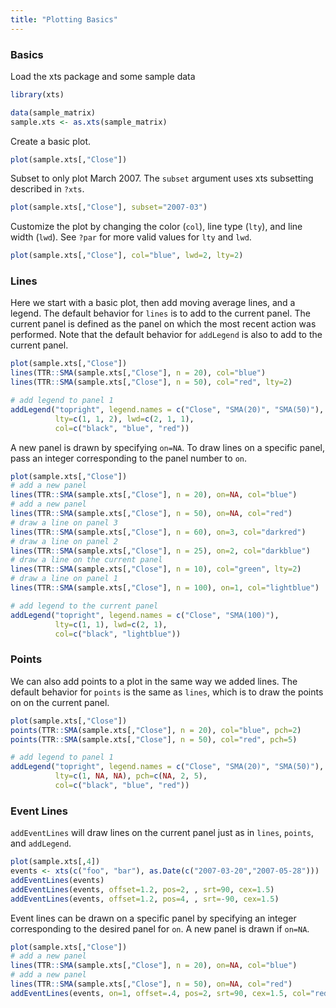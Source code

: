 ```yaml
---
title: "Plotting Basics"
---
```


### Basics

Load the xts package and some sample data
```r
library(xts)

data(sample_matrix)
sample.xts <- as.xts(sample_matrix)
```

Create a basic plot.
```r
plot(sample.xts[,"Close"])
```

Subset to only plot March 2007. The `subset` argument uses xts subsetting
described in `?xts`.
```r
plot(sample.xts[,"Close"], subset="2007-03")
```

Customize the plot by changing the color (`col`), line type (`lty`), and 
line width (`lwd`). See `?par` for more valid values for `lty` and `lwd`. 
```r
plot(sample.xts[,"Close"], col="blue", lwd=2, lty=2)
```

### Lines

Here we start with a basic plot, then add moving average lines, and a legend.
The default behavior for `lines` is to add to the current panel. The current
panel is defined as the panel on which the most recent action was performed.
Note that the default behavior for `addLegend` is also to add to the 
current panel.
```r
plot(sample.xts[,"Close"])
lines(TTR::SMA(sample.xts[,"Close"], n = 20), col="blue")
lines(TTR::SMA(sample.xts[,"Close"], n = 50), col="red", lty=2)

# add legend to panel 1
addLegend("topright", legend.names = c("Close", "SMA(20)", "SMA(50)"), 
          lty=c(1, 1, 2), lwd=c(2, 1, 1),
          col=c("black", "blue", "red"))
```

A new panel is drawn by specifying `on=NA`. To draw lines on a specific 
panel, pass an integer corresponding to the panel number to `on`.
```r
plot(sample.xts[,"Close"])
# add a new panel
lines(TTR::SMA(sample.xts[,"Close"], n = 20), on=NA, col="blue")
# add a new panel
lines(TTR::SMA(sample.xts[,"Close"], n = 50), on=NA, col="red")
# draw a line on panel 3
lines(TTR::SMA(sample.xts[,"Close"], n = 60), on=3, col="darkred")
# draw a line on panel 2
lines(TTR::SMA(sample.xts[,"Close"], n = 25), on=2, col="darkblue")
# draw a line on the current panel
lines(TTR::SMA(sample.xts[,"Close"], n = 10), col="green", lty=2)
# draw a line on panel 1
lines(TTR::SMA(sample.xts[,"Close"], n = 100), on=1, col="lightblue")

# add legend to the current panel
addLegend("topright", legend.names = c("Close", "SMA(100)"), 
          lty=c(1, 1), lwd=c(2, 1),
          col=c("black", "lightblue"))
```

### Points

We can also add points to a plot in the same way we added lines. The default
behavior for `points` is the same as `lines`, which is to draw the points on
on the current panel.
```r
plot(sample.xts[,"Close"])
points(TTR::SMA(sample.xts[,"Close"], n = 20), col="blue", pch=2)
points(TTR::SMA(sample.xts[,"Close"], n = 50), col="red", pch=5)

# add legend to panel 1
addLegend("topright", legend.names = c("Close", "SMA(20)", "SMA(50)"), 
          lty=c(1, NA, NA), pch=c(NA, 2, 5),
          col=c("black", "blue", "red"))
```

### Event Lines

`addEventLines` will draw lines on the current panel just as in `lines`, 
`points`, and `addLegend`.
```r
plot(sample.xts[,4])
events <- xts(c("foo", "bar"), as.Date(c("2007-03-20","2007-05-28")))
addEventLines(events)
addEventLines(events, offset=1.2, pos=2, , srt=90, cex=1.5)
addEventLines(events, offset=1.2, pos=4, , srt=-90, cex=1.5)
```

Event lines can be drawn on a specific panel by specifying an integer 
corresponding to the desired panel for `on`. A new panel is drawn if `on=NA`.
```r
plot(sample.xts[,"Close"])
# add a new panel
lines(TTR::SMA(sample.xts[,"Close"], n = 20), on=NA, col="blue")
# add a new panel
lines(TTR::SMA(sample.xts[,"Close"], n = 50), on=NA, col="red")
addEventLines(events, on=1, offset=.4, pos=2, srt=90, cex=1.5, col="red")
```

